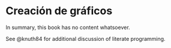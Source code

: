 # Creación de gráficos

In summary, this book has no content whatsoever.

See @knuth84 for additional discussion of literate programming.
